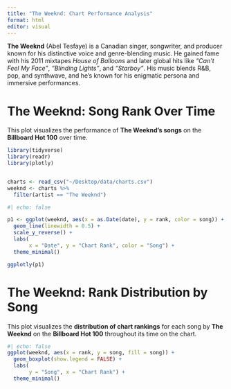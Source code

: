 ```yaml
---
title: "The Weeknd: Chart Performance Analysis"
format: html
editor: visual
---
```


**The Weeknd** (Abel Tesfaye) is a Canadian singer, songwriter, and producer known for his distinctive voice and genre-blending music. He gained fame with his 2011 mixtapes *House of Balloons* and later global hits like *"Can't Feel My Face"*, *"Blinding Lights"*, and *"Starboy"*. His music blends R&B, pop, and synthwave, and he's known for his enigmatic persona and immersive performances.

# The Weeknd: Song Rank Over Time

This plot visualizes the performance of **The Weeknd’s songs** on the **Billboard Hot 100** over time.

```r
library(tidyverse)
library(readr)
library(plotly)


charts <- read_csv("~/Desktop/data/charts.csv")
weeknd <- charts %>%
  filter(artist == "The Weeknd")
```

```r
#| echo: false

p1 <- ggplot(weeknd, aes(x = as.Date(date), y = rank, color = song)) +
  geom_line(linewidth = 0.5) +
  scale_y_reverse() +
  labs(
       x = "Date", y = "Chart Rank", color = "Song") +
  theme_minimal()

ggplotly(p1)


```

# The Weeknd: Rank Distribution by Song

This plot visualizes the **distribution of chart rankings** for each song by **The Weeknd** on the **Billboard Hot 100** throughout its time on the chart.

```r
#| echo: false
ggplot(weeknd, aes(x = rank, y = song, fill = song)) +
  geom_boxplot(show.legend = FALSE) +
  labs(
       y = "Song", x = "Chart Rank") +
  theme_minimal()

```
